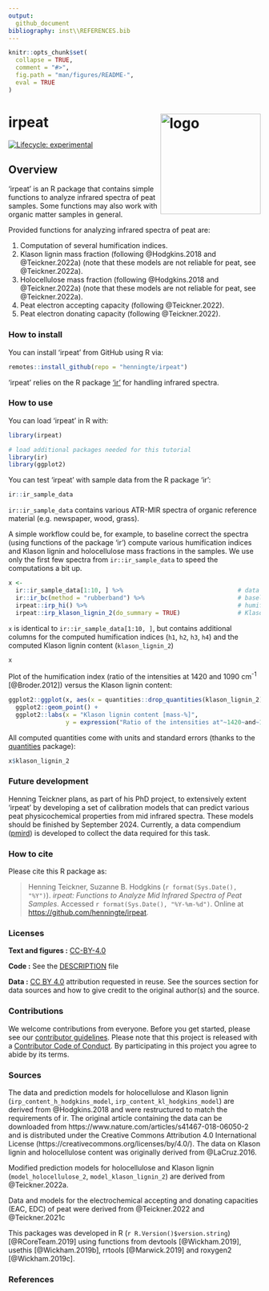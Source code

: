 ```yaml
---
output: 
  github_document
bibliography: inst\\REFERENCES.bib
---
```


<!-- README.md is generated from README.Rmd. Please edit that file -->

```r
knitr::opts_chunk$set(
  collapse = TRUE,
  comment = "#>",
  fig.path = "man/figures/README-",
  eval = TRUE
)
```

# irpeat <img src='man/figures/logo-hex.png' align="right" height="139" alt="logo" style="float:right; height:200px;" />

<!-- badges: start -->
[![Lifecycle: experimental](https://img.shields.io/badge/lifecycle-experimental-orange.svg)](https://lifecycle.r-lib.org/articles/stages.html#experimental)
<!-- badges: end -->

## Overview

'irpeat' is an R package that contains simple functions to analyze infrared spectra of peat samples. Some functions may also work with organic matter samples in general.

Provided functions for analyzing infrared spectra of peat are:

1. Computation of several humification indices.
2. Klason lignin mass fraction (following @Hodgkins.2018 and @Teickner.2022a) (note that these models are not reliable for peat, see @Teickner.2022a).
3. Holocellulose mass fraction (following @Hodgkins.2018 and @Teickner.2022a) (note that these models are not reliable for peat, see @Teickner.2022a).
4. Peat electron accepting capacity (following @Teickner.2022).
5. Peat electron donating capacity (following @Teickner.2022).

### How to install

You can install 'irpeat' from GitHub using R via:

```r
remotes::install_github(repo = "henningte/irpeat")
```

'irpeat' relies on the R package ['ir'](https://github.com/henningte/ir) for handling infrared spectra.

### How to use

You can load 'irpeat' in R with:

```r
library(irpeat)

# load additional packages needed for this tutorial
library(ir)
library(ggplot2)
```

You can test 'irpeat' with sample data from the R package 'ir':

```r
ir::ir_sample_data
```

`ir::ir_sample_data` contains various ATR-MIR spectra of organic reference material (e.g. newspaper, wood, grass).

A simple workflow could be, for example, to baseline correct the spectra (using functions of the package 'ir') compute various humification indices and Klason lignin and holocellulose mass fractions in the samples. We use only the first few spectra from `ir::ir_sample_data` to speed the computations a bit up.

```r
x <- 
  ir::ir_sample_data[1:10, ] %>%                                # data
  ir::ir_bc(method = "rubberband") %>%                          # baseline correction
  irpeat::irp_hi() %>%                                          # humification indices
  irpeat::irp_klason_lignin_2(do_summary = TRUE)                # Klason lignin content
```

`x` is identical to `ir::ir_sample_data[1:10, ]`, but contains additional columns for the computed humification indices (`h1`, `h2`, `h3`, `h4`) and the computed Klason lignin content (`klason_lignin_2`)

```r
x
```

Plot of the humification index (ratio of the intensities at 1420 and 1090 cm<sup>-1</sup> [@Broder.2012]) versus the Klason lignin content:

```r
ggplot2::ggplot(x, aes(x = quantities::drop_quantities(klason_lignin_2) * 100, y = hi1)) + 
  ggplot2::geom_point() +
  ggplot2::labs(x = "Klason lignin content [mass-%]", 
                y = expression("Ratio of the intensities at"~1420~and~1090~cm^{-1}))

```


All computed quantities come with units and standard errors (thanks to the [quantities](https://github.com/r-quantities/quantities) package):

```r
x$klason_lignin_2
```

### Future development

Henning Teickner plans, as part of his PhD project, to extensively extent 'irpeat' by developing a set of calibration models that can predict various peat physicochemical properties from mid infrared spectra. These models should be finished by September 2024. Currently, a data compendium ([pmird](https://henningte.github.io/pmird/index.html)) is developed to collect the data required for this task.

### How to cite

Please cite this R package as:

> Henning Teickner, Suzanne B. Hodgkins (`r format(Sys.Date(), "%Y")`). _irpeat: Functions to Analyze Mid Infrared Spectra of Peat Samples_. Accessed `r format(Sys.Date(), "%Y-%m-%d")`. Online at <https://github.com/henningte/irpeat>.


### Licenses

**Text and figures :**  [CC-BY-4.0](https://creativecommons.org/licenses/by/4.0/)

**Code :** See the [DESCRIPTION](DESCRIPTION) file

**Data :** [CC BY 4.0](https://creativecommons.org/licenses/by/4.0/) attribution requested in reuse. See the sources section for data sources and how to give credit to the original author(s) and the source.

### Contributions

We welcome contributions from everyone. Before you get started, please see our [contributor guidelines](CONTRIBUTING.md). Please note that this project is released with a [Contributor Code of Conduct](CONDUCT.md). By participating in this project you agree to abide by its terms.

### Sources

The data and prediction models for holocellulose and Klason lignin (`irp_content_h_hodgkins_model`, `irp_content_kl_hodgkins_model`) are derived from @Hodgkins.2018 and were restructured to match the requirements of ir. The original article containing the data can be downloaded from https://www.nature.com/articles/s41467-018-06050-2 and is distributed under the Creative Commons Attribution 4.0 International License (https://creativecommons.org/licenses/by/4.0/). The data on Klason lignin and holocellulose content was originally derived from @LaCruz.2016.

Modified prediction models for holocellulose and Klason lignin (`model_holocellulose_2`, `model_klason_lignin_2`) are derived from @Teickner.2022a.

Data and models for the electrochemical accepting and donating capacities (EAC, EDC) of peat were derived from @Teickner.2022 and @Teickner.2021c

This packages was developed in R (`r R.Version()$version.string`) [@RCoreTeam.2019] using functions from devtools [@Wickham.2019], usethis [@Wickham.2019b], rrtools [@Marwick.2019] and roxygen2 [@Wickham.2019c].

### References
